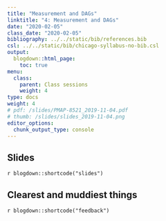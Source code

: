```yaml
---
title: "Measurement and DAGs"
linktitle: "4: Measurement and DAGs"
date: "2020-02-05"
class_date: "2020-02-05"
bibliography: ../../static/bib/references.bib
csl: ../../static/bib/chicago-syllabus-no-bib.csl
output:
  blogdown::html_page:
    toc: true
menu:
  class:
    parent: Class sessions
    weight: 4
type: docs
weight: 4
# pdf: /slides/PMAP-8521_2019-11-04.pdf
# thumb: /slides/slides_2019-11-04.png
editor_options: 
  chunk_output_type: console
---
```


## Slides

`r blogdown::shortcode("slides")`


## Clearest and muddiest things

`r blogdown::shortcode("feedback")`
